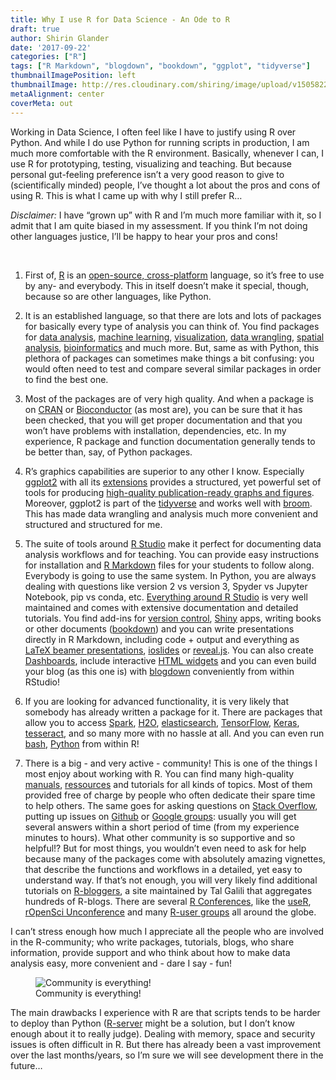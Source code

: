 ```yaml
---
title: Why I use R for Data Science - An Ode to R
draft: true
author: Shirin Glander
date: '2017-09-22'
categories: ["R"]
tags: ["R Markdown", "blogdown", "bookdown", "ggplot", "tidyverse"]
thumbnailImagePosition: left
thumbnailImage: http://res.cloudinary.com/shiring/image/upload/v1505822167/circle-159252_1280_mfs0ku.png
metaAlignment: center
coverMeta: out
---
```


Working in Data Science, I often feel like I have to justify using R over Python. And while I do use Python for running scripts in production, I am much more comfortable with the R environment. Basically, whenever I can, I use R for prototyping, testing, visualizing and teaching. But because personal gut-feeling preference isn't a very good reason to give to (scientifically minded) people, I've thought a lot about the pros and cons of using R. This is what I came up with why I still prefer R...

*Disclaimer:* I have "grown up" with R and I'm much more familiar with it, so I admit that I am quite biased in my assessment. If you think I'm not doing other languages justice, I'll be happy to hear your pros and cons!

<br>

1. First of, [R](https://www.r-project.org/) is an [open-source, cross-platform](https://cran.r-project.org/) language, so it's free to use by any- and everybody. This in itself doesn't make it special, though, because so are other languages, like Python.

2. It is an established language, so that there are lots and lots of packages for basically every type of analysis you can think of. You find packages for [data analysis](https://www.analyticsvidhya.com/blog/2015/08/list-r-packages-data-analysis/), [machine learning](http://www.kdnuggets.com/2017/02/top-r-packages-machine-learning.html), [visualization](https://support.rstudio.com/hc/en-us/articles/201057987-Quick-list-of-useful-R-packages), [data wrangling](https://www.computerworld.com/article/2921176/business-intelligence/great-r-packages-for-data-import-wrangling-visualization.html), [spatial analysis](https://cran.r-project.org/web/views/Spatial.html), [bioinformatics](https://www.bioconductor.org/) and much more.
But, same as with Python, this plethora of packages can sometimes make things a bit confusing: you would often need to test and compare several similar packages in order to find the best one.

3. Most of the packages are of very high quality. And when a package is on [CRAN](https://cran.r-project.org/web/packages/available_packages_by_name.html) or [Bioconductor](https://www.bioconductor.org/) (as most are), you can be sure that it has been checked, that you will get proper documentation and that you won't have problems with installation, dependencies, etc. In my experience, R package and function documentation generally tends to be better than, say, of Python packages.

4. R's graphics capabilities are superior to any other I know. Especially [ggplot2](http://ggplot2.org/) with all its [extensions](http://www.ggplot2-exts.org/) provides a structured, yet powerful set of tools for producing [high-quality publication-ready graphs and figures](http://www.r-graph-gallery.com/portfolio/ggplot2-package/).
Moreover, ggplot2 is part of the [tidyverse](https://www.tidyverse.org/) and works well with [broom](https://cran.r-project.org/web/packages/broom/vignettes/broom.html). This has made data wrangling and analysis much more convenient and structured and structured for me.

5. The suite of tools around [R Studio](https://www.rstudio.com/) make it perfect for documenting data analysis workflows and for teaching. You can provide easy instructions for installation and [R Markdown](http://rmarkdown.rstudio.com/) files for your students to follow along. Everybody is going to use the same system. In Python, you are always dealing with questions like version 2 vs version 3, Spyder vs Jupyter Notebook, pip vs conda, etc. 
[Everything around R Studio](https://www.rstudio.com/products/rpackages/) is very well maintained and comes with extensive documentation and detailed tutorials. You find add-ins for [version control](https://support.rstudio.com/hc/en-us/articles/200532077-Version-Control-with-Git-and-SVN), [Shiny](http://shiny.rstudio.com/) apps, writing books or other documents ([bookdown](https://bookdown.org/yihui/bookdown/)) and you can write presentations directly in R Markdown, including code + output and everything as [LaTeX beamer presentations](http://rmarkdown.rstudio.com/beamer_presentation_format.html), [ioslides](http://rmarkdown.rstudio.com/ioslides_presentation_format.html) or [reveal.js](http://rmarkdown.rstudio.com/revealjs_presentation_format.html). You can also create [Dashboards](http://rmarkdown.rstudio.com/flexdashboard/), include interactive [HTML widgets](http://rmarkdown.rstudio.com/developer_html_widgets.html) and you can even build your blog (as this one is) with [blogdown](https://bookdown.org/yihui/blogdown/) conveniently from within RStudio!

6. If you are looking for advanced functionality, it is very likely that somebody has already written a package for it. There are packages that allow you to access [Spark](https://spark.rstudio.com/), [H2O](https://cran.r-project.org/web/packages/h2o/index.html), [elasticsearch](https://ropensci.org/tutorials/elastic_tutorial.html), [TensorFlow](https://tensorflow.rstudio.com/), [Keras](https://tensorflow.rstudio.com/keras/), [tesseract](https://ropensci.org/blog/blog/2016/11/16/tesseract), and so many more with no hassle at all. And you can even run [bash](https://stat.ethz.ch/R-manual/R-devel/library/base/html/system2.html), [Python](https://github.com/rstudio/reticulate) from within R!

7. There is a big - and very active - community! This is one of the things I most enjoy about working with R. You can find many high-quality [manuals](https://cran.r-project.org/manuals.html), [ressources](https://cran.r-project.org/other-docs.html) and tutorials for all kinds of topics. Most of them provided free of charge by people who often dedicate their spare time to help others. The same goes for asking questions on [Stack Overflow](https://stackoverflow.com/questions/tagged/r), putting up issues on [Github](https://github.com/) or [Google groups](https://groups.google.com/forum/#!forum/r-help-archive): usually you will get several answers within a short period of time (from my experience minutes to hours). What other community is so supportive and so helpful!?
But for most things, you wouldn't even need to ask for help because many of the packages come with absolutely amazing vignettes, that describe the functions and workflows in a detailed, yet easy to understand way. 
If that's not enough, you will very likely find additional tutorials on [R-bloggers](https://www.r-bloggers.com/), a site maintained by Tal Galili that aggregates hundreds of R-blogs. 
There are several [R Conferences](https://www.r-project.org/conferences.html), like the [useR](https://user2018.r-project.org/), [rOpenSci Unconference](https://ropensci.org/community/events.html) and many [R-user groups](https://jumpingrivers.github.io/meetingsR/r-user-groups.html) all around the globe.

I can't stress enough how much I appreciate all the people who are involved in the R-community; who write packages, tutorials, blogs, who share information, provide support and who think about how to make data analysis easy, more convenient and - dare I say - fun!

![Community is everything!](http://res.cloudinary.com/shiring/image/upload/v1505822167/circle-159252_1280_mfs0ku.png)

The main drawbacks I experience with R are that scripts tends to be harder to deploy than Python ([R-server](https://www.microsoft.com/en-us/cloud-platform/r-server) might be a solution, but I don't know enough about it to really judge). Dealing with memory, space and security issues is often difficult in R. But there has already been a vast improvement over the last months/years, so I'm sure we will see development there in the future...